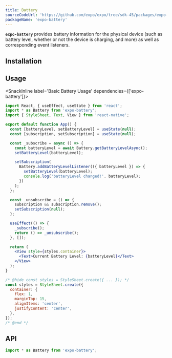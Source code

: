 ```yaml
---
title: Battery
sourceCodeUrl: 'https://github.com/expo/expo/tree/sdk-45/packages/expo-battery'
packageName: 'expo-battery'
---
```



**`expo-battery`** provides battery information for the physical device (such as battery level, whether or not the device is charging, and more) as well as corresponding event listeners.

<PlatformsSection android emulator ios web />

## Installation

<APIInstallSection />

## Usage

<SnackInline label='Basic Battery Usage' dependencies={['expo-battery']}>

```jsx
import React, { useEffect, useState } from 'react';
import * as Battery from 'expo-battery';
import { StyleSheet, Text, View } from 'react-native';

export default function App() {
  const [batteryLevel, setBatteryLevel] = useState(null);
  const [subscription, setSubscription] = useState(null);

  const _subscribe = async () => {
    const batteryLevel = await Battery.getBatteryLevelAsync();
    setBatteryLevel(batteryLevel);

    setSubscription(
      Battery.addBatteryLevelListener(({ batteryLevel }) => {
        setBatteryLevel(batteryLevel);
        console.log('batteryLevel changed!', batteryLevel);
      })
    );
  };

  const _unsubscribe = () => {
    subscription && subscription.remove();
    setSubscription(null);
  };

  useEffect(() => {
    _subscribe();
    return () => _unsubscribe();
  }, []);

  return (
    <View style={styles.container}>
      <Text>Current Battery Level: {batteryLevel}</Text>
    </View>
  );
}

/* @hide const styles = StyleSheet.create({ ... }); */
const styles = StyleSheet.create({
  container: {
    flex: 1,
    marginTop: 15,
    alignItems: 'center',
    justifyContent: 'center',
  },
});
/* @end */
```

</SnackInline>

## API

```js
import * as Battery from 'expo-battery';
```

<APISection packageName="expo-battery" />
